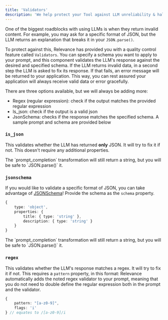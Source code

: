 ```yaml
---
title: 'Validators'
description: 'We help protect your Tool against LLM unreliability & hallucinations'
---
```

One of the biggest roadblocks with using LLMs is when they return invalid content. For example, you may 
ask for a specific format of JSON, but the LLM returns an explanation that breaks it in your `JSON.parse()`.

To protect against this, Relevance has provided you with a quality control feature called `Validators`. 
You can specify a schema you want to apply to your prompt, and this component validates the LLM's response
against the desired and specified schema. 
If the LLM returns invalid data, in a second step the LLM is asked to fix its response. If that fails, an error
message will be returned to your application. This way, you can rest assured your application will always receive 
valid data or error gracefully.

There are three options available, but we will always be adding more:
* Regex (regular expression): check if the output matches the provided regular expression
* Is_json: check if the output is a valid json
* JsonSchema: checks if the response matches the specified schema. A sample prompt and schema are provided below

### `is_json`

This validates whether the LLM has returned **only** JSON. It will try to fix it if not. This doesn't require any additional 
properties.

<Warning>
    The `prompt_completion` transformation will still return a string, but you
    will be safe to `JSON.parse()` it.
</Warning>

### `jsonschema`

If you would like to validate a specific format of JSON, you can take advantage of [JSONSchema](https://cswr.github.io/JsonSchema/spec/basic_types/)! Provide the schema as the `schema` property.

```ts
{
    type: 'object',
    properties: {
        title: { type: 'string' },
        description: { type: 'string' }
    }
}
```

<Warning>
    The `prompt_completion` transformation will still return a string, but you
    will be safe to `JSON.parse()` it.
</Warning>

### `regex`

This validates whether the LLM's response matches a regex. It will try to fix it if not. This requires a `pattern` property, 
in this format:
<Tip>
Relevance automatically adds the noted regex validator to your prompt, meaning that you do not need to double define the regular expression
both in the prompt and the validator.
</Tip>

```ts
{
    pattern: "[a-z0-9]",
    flags: 'i'
} // equates to /[a-z0-9]/i
```
